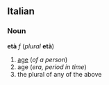 ==Italian==
===Noun===
'''età''' ''f'' (''plural'' '''età''')

#[[age]] (''of a person'')
#age (''era, period in time'')
#the plural of any of the above